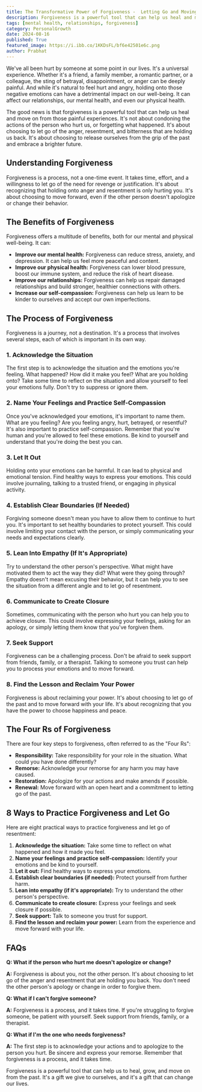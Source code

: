 ```yaml
---
title: The Transformative Power of Forgiveness -  Letting Go and Moving On
description: Forgiveness is a powerful tool that can help us heal and move on from painful experiences. Learn about the benefits of forgiveness, the process of forgiveness, and practical tips for letting go of anger and resentment.
tags: [mental health, relationships, forgiveness]
category: PersonalGrowth
date: 2024-08-16
published: True
featured_image: https://i.ibb.co/1KKDsFL/bf6e42501e6c.png
author: Prabhat
---
```



We've all been hurt by someone at some point in our lives. It's a universal experience. Whether it's a friend, a family member, a romantic partner, or a colleague, the sting of betrayal, disappointment, or anger can be deeply painful.  And while it's natural to feel hurt and angry, holding onto those negative emotions can have a detrimental impact on our well-being. It can affect our relationships, our mental health, and even our physical health. 

The good news is that forgiveness is a powerful tool that can help us heal and move on from those painful experiences. It's not about condoning the actions of the person who hurt us, or forgetting what happened. It's about choosing to let go of the anger, resentment, and bitterness that are holding us back. It's about choosing to release ourselves from the grip of the past and embrace a brighter future.

## Understanding Forgiveness

Forgiveness is a process, not a one-time event. It takes time, effort, and a willingness to let go of the need for revenge or justification. It's about recognizing that holding onto anger and resentment is only hurting you. It's about choosing to move forward, even if the other person doesn't apologize or change their behavior.

## The Benefits of Forgiveness

Forgiveness offers a multitude of benefits, both for our mental and physical well-being. It can:

* **Improve our mental health:** Forgiveness can reduce stress, anxiety, and depression. It can help us feel more peaceful and content.
* **Improve our physical health:** Forgiveness can lower blood pressure, boost our immune system, and reduce the risk of heart disease.
* **Improve our relationships:** Forgiveness can help us repair damaged relationships and build stronger, healthier connections with others.
* **Increase our self-compassion:** Forgiveness can help us learn to be kinder to ourselves and accept our own imperfections.

## The Process of Forgiveness

Forgiveness is a journey, not a destination. It's a process that involves several steps, each of which is important in its own way.

### 1. Acknowledge the Situation

The first step is to acknowledge the situation and the emotions you're feeling. What happened? How did it make you feel? What are you holding onto?  Take some time to reflect on the situation and allow yourself to feel your emotions fully. Don't try to suppress or ignore them.

### 2. Name Your Feelings and Practice Self-Compassion

Once you've acknowledged your emotions, it's important to name them. What are you feeling? Are you feeling angry, hurt, betrayed, or resentful?  It's also important to practice self-compassion. Remember that you're human and you're allowed to feel these emotions. Be kind to yourself and understand that you're doing the best you can.

### 3. Let It Out

Holding onto your emotions can be harmful. It can lead to physical and emotional tension. Find healthy ways to express your emotions. This could involve journaling, talking to a trusted friend, or engaging in physical activity.

### 4. Establish Clear Boundaries (If Needed)

Forgiving someone doesn't mean you have to allow them to continue to hurt you. It's important to set healthy boundaries to protect yourself. This could involve limiting your contact with the person, or simply communicating your needs and expectations clearly.

### 5. Lean Into Empathy (If It's Appropriate)

Try to understand the other person's perspective. What might have motivated them to act the way they did? What were they going through?  Empathy doesn't mean excusing their behavior, but it can help you to see the situation from a different angle and to let go of resentment.

### 6. Communicate to Create Closure

Sometimes, communicating with the person who hurt you can help you to achieve closure. This could involve expressing your feelings, asking for an apology, or simply letting them know that you've forgiven them.

### 7. Seek Support

Forgiveness can be a challenging process. Don't be afraid to seek support from friends, family, or a therapist. Talking to someone you trust can help you to process your emotions and to move forward.

### 8. Find the Lesson and Reclaim Your Power

Forgiveness is about reclaiming your power. It's about choosing to let go of the past and to move forward with your life. It's about recognizing that you have the power to choose happiness and peace.

## The Four Rs of Forgiveness

There are four key steps to forgiveness, often referred to as the "Four Rs":

* **Responsibility:** Take responsibility for your role in the situation. What could you have done differently?
* **Remorse:** Acknowledge your remorse for any harm you may have caused.
* **Restoration:** Apologize for your actions and make amends if possible.
* **Renewal:** Move forward with an open heart and a commitment to letting go of the past.

## 8 Ways to Practice Forgiveness and Let Go

Here are eight practical ways to practice forgiveness and let go of resentment:

1. **Acknowledge the situation:** Take some time to reflect on what happened and how it made you feel.
2. **Name your feelings and practice self-compassion:** Identify your emotions and be kind to yourself.
3. **Let it out:** Find healthy ways to express your emotions.
4. **Establish clear boundaries (if needed):** Protect yourself from further harm.
5. **Lean into empathy (if it's appropriate):** Try to understand the other person's perspective.
6. **Communicate to create closure:** Express your feelings and seek closure if possible.
7. **Seek support:** Talk to someone you trust for support.
8. **Find the lesson and reclaim your power:** Learn from the experience and move forward with your life.

## FAQs

**Q: What if the person who hurt me doesn't apologize or change?**

**A:** Forgiveness is about you, not the other person. It's about choosing to let go of the anger and resentment that are holding you back. You don't need the other person's apology or change in order to forgive them.

**Q: What if I can't forgive someone?**

**A:** Forgiveness is a process, and it takes time. If you're struggling to forgive someone, be patient with yourself. Seek support from friends, family, or a therapist.

**Q: What if I'm the one who needs forgiveness?**

**A:** The first step is to acknowledge your actions and to apologize to the person you hurt. Be sincere and express your remorse. Remember that forgiveness is a process, and it takes time.

Forgiveness is a powerful tool that can help us to heal, grow, and move on from the past. It's a gift we give to ourselves, and it's a gift that can change our lives.

